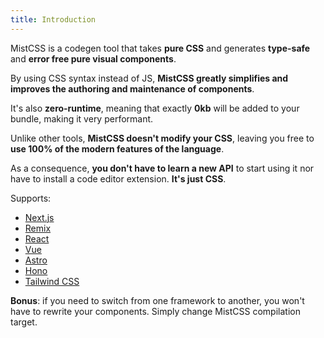 ```yaml
---
title: Introduction
---
```



MistCSS is a codegen tool that takes __pure CSS__ and generates __type-safe__ and __error free pure visual components__.

By using CSS syntax instead of JS, __MistCSS greatly simplifies and improves the authoring and maintenance of components__.

It's also __zero-runtime__, meaning that exactly __0kb__ will be added to your bundle, making it very performant.

Unlike other tools, __MistCSS doesn't modify your CSS__, leaving you free to __use 100% of the modern features of the language__.

As a consequence, __you don't have to learn a new API__ to start using it nor have to install a code editor extension. __It's just CSS__.

Supports:

- [Next.js](https://nextjs.org/)
- [Remix](https://remix.run/)
- [React](https://react.dev/)
- [Vue](https://vuejs.org)
- [Astro](https://astro.build/)
- [Hono](https://hono.dev/)
- [Tailwind CSS](https://tailwindcss.com/)

__Bonus__: if you need to switch from one framework to another, you won't have to rewrite your components. Simply change MistCSS compilation target.
